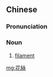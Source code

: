 ==Chinese==
{{zh-forms|s=花丝}}

===Pronunciation===
{{zh-pron
|m=huāsī
|c=faa1 si1
|cat=n
}}

===Noun===
{{zh-noun}}

# [[filament]] {{gloss|stalk of a stamen in a flower}}

[[mg:花絲]]